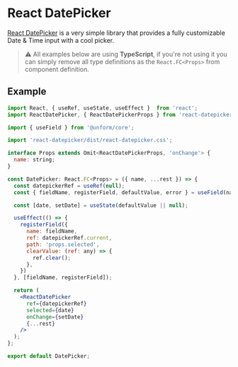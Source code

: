 # React DatePicker

[React DatePicker](https://reactdatepicker.com/) is a very simple library that provides a fully customizable Date & Time input with a cool picker.

> ⚠️ All examples below are using **TypeScript**, if you're not using it you can simply remove all type definitions as the `React.FC<Props>` from component definition.

## Example

```jsx
import React, { useRef, useState, useEffect }  from 'react';
import ReactDatePicker, { ReactDatePickerProps } from 'react-datepicker';

import { useField } from '@unform/core';

import 'react-datepicker/dist/react-datepicker.css';

interface Props extends Omit<ReactDatePickerProps, 'onChange'> {
  name: string;
}

const DatePicker: React.FC<Props> = ({ name, ...rest }) => {
  const datepickerRef = useRef(null);
  const { fieldName, registerField, defaultValue, error } = useField(name);

  const [date, setDate] = useState(defaultValue || null);

  useEffect(() => {
    registerField({
      name: fieldName,
      ref: datepickerRef.current,
      path: 'props.selected',
      clearValue: (ref: any) => {
        ref.clear();
      },
    })
  }, [fieldName, registerField]);

  return (
    <ReactDatePicker
      ref={datepickerRef}
      selected={date}
      onChange={setDate}
      {...rest}
    />
  );
};

export default DatePicker;
```
